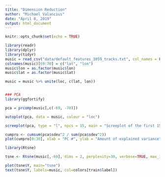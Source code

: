 ```yaml
---
title: "Dimension Reduction"
author: "Michael Valancius"
date: "April 8, 2019"
output: html_document
---
```


```r
knitr::opts_chunk$set(echo = TRUE)
```

```r
library(readr)
library(dplyr)
library(tidyr)
music = read_csv("data/default_features_1059_tracks.txt", col_names = FALSE)
colnames(music)[69:70] = c("lat", "lon")
music$lon = as.factor(music$lon)
music$lat = as.factor(music$lat)

music = music %>% unite(loc, c(lat, lon))



```

```r
### PCA
library(ggfortify)

pca = prcomp(music[,c(-69, -70)])

autoplot(pca, data = music, colour = "loc")

```
```r
screeplot(pca, type = "l", npcs = 15, main = "Screeplot of the first 15 PCs")
```
```r
cumpro <- cumsum(pca$sdev^2 / sum(pca$sdev^2))
plot(cumpro[0:30], xlab = "PC #", ylab = "Amount of explained variance", main = "Cumulative variance plot")
```

```r
library(Rtsne)

tsne <- Rtsne(music[,-69], dims = 2, perplexity=30, verbose=TRUE, max_iter = 500)

plot(tsne$Y, main="tsne")
text(tsne$Y, labels=music, col=colors[train$label])
```

